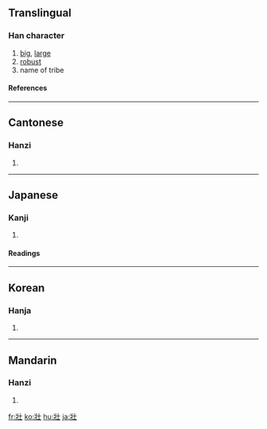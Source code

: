 {{see|壮}}

==Translingual==
===Han character===
{{Han char|rn=33|rad=士|as=04|sn=7|four=2421<sub>0</sub>|canj=女一土 (VMG)}}
# [[big]], [[large]]
# [[robust]]
# name of tribe
====References====
{{Han ref|kx=0243.020|dkj=05643|dj=0483.040|hdz=10428.070|uh=58EF|ud=22767|bh=A7A7|bd=42919}}
----
==Cantonese==
===Hanzi===
{{yue-hanzi|jyut=|y=jong3}}
# {{defn|Cantonese}}
----
==Japanese==
===Kanji===
{{ja-kanji|grade=|rs=士04}}
# {{defn|Japanese}} 
====Readings====
{{ja-readings|on=[[そう]] (sō)|kun=[[さかん]] (sakan)}}
----
==Korean==
===Hanja===
{{ko-hanja|hangeul=장|rv=jang|mr=chang}}
# {{defn|Korean}}
----
==Mandarin==
===Hanzi===
{{cmn-hanzi|sim=壮|pin=[[zhuàng]] ([[zhuang4]])|wg=chuang<sup>4</sup>}}
# {{defn|Mandarin}}

[[fr:壯]]
[[ko:壯]]
[[hu:壯]]
[[ja:壯]]
